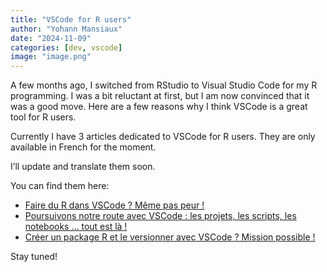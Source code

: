 ```yaml
---
title: "VSCode for R users"
author: "Yohann Mansiaux"
date: "2024-11-09"
categories: [dev, vscode]
image: "image.png"
---
```


A few months ago, I switched from RStudio to Visual Studio Code for my R programming. I was a bit reluctant at first, but I am now convinced that it was a good move. Here are a few reasons why I think VSCode is a great tool for R users.

Currently I have 3 articles dedicated to VSCode for R users. They are only available in French for the moment.

I'll update and translate them soon.

You can find them here:

- [Faire du R dans VSCode ? Même pas peur !](https://thinkr.fr/faire-du-r-dans-vscode-meme-pas-peur/)
- [Poursuivons notre route avec VSCode : les projets, les scripts, les notebooks … tout est là !](https://thinkr.fr/poursuivons-notre-route-avec-vscode-les-projets-les-scripts-les-notebooks-tout-est-la/)
- [Créer un package R et le versionner avec VSCode ? Mission possible !](https://thinkr.fr/creer-un-package-r-et-le-versionner-avec-vscode-mission-possible/)

Stay tuned! 